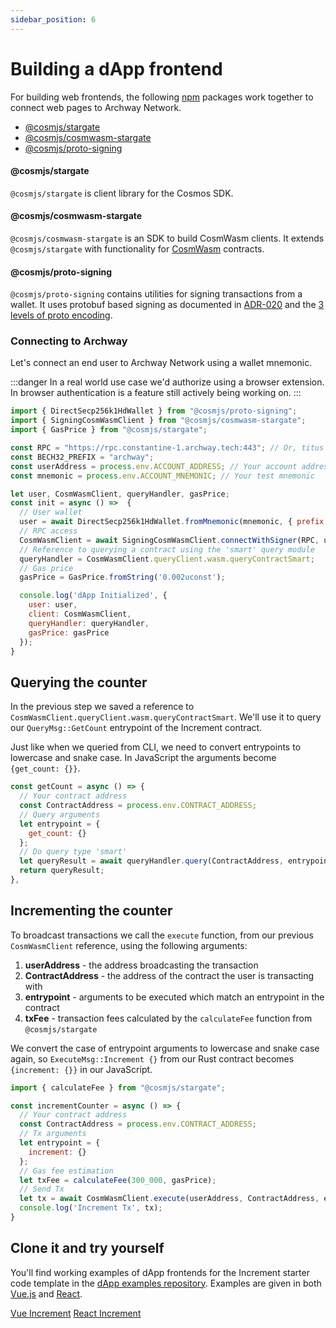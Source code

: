 ```yaml
---
sidebar_position: 6
---
```


# Building a dApp frontend

For building web frontends, the following [npm](https://www.npmjs.com/) packages work together to connect web pages to Archway Network.

- [@cosmjs/stargate](https://www.npmjs.com/package/@cosmjs/stargate)
- [@cosmjs/cosmwasm-stargate](https://www.npmjs.com/package/@cosmjs/cosmwasm-stargate)
- [@cosmjs/proto-signing](https://www.npmjs.com/package/@cosmjs/proto-signing)

#### @cosmjs/stargate
`@cosmjs/stargate` is client library for the Cosmos SDK.

#### @cosmjs/cosmwasm-stargate
`@cosmjs/cosmwasm-stargate` is an SDK to build CosmWasm clients. It extends `@cosmjs/stargate` with functionality for [CosmWasm](https://cosmwasm.com/) contracts.

#### @cosmjs/proto-signing
`@cosmjs/proto-signing` contains utilities for signing transactions from a wallet. It uses protobuf based signing as documented in [ADR-020](https://github.com/cosmos/cosmos-sdk/blob/66c5798cec/docs/architecture/adr-020-protobuf-transaction-encoding.md) and the [3 levels of proto encoding](https://warta.it/blog/cosmos-sdk-protobuf-signing).


### Connecting to Archway

Let's connect an end user to Archway Network using a wallet mnemonic.

:::danger
In a real world use case we'd authorize using a browser extension. In browser authentication is a feature still actively being working on.
:::

```js
import { DirectSecp256k1HdWallet } from "@cosmjs/proto-signing";
import { SigningCosmWasmClient } from "@cosmjs/cosmwasm-stargate";
import { GasPrice } from "@cosmjs/stargate";

const RPC = "https://rpc.constantine-1.archway.tech:443"; // Or, titus deployments: `const RPC = "https://rpc.titus-1.archway.tech:443";`
const BECH32_PREFIX = "archway";
const userAddress = process.env.ACCOUNT_ADDRESS; // Your account address (pub address for mnemonic)
const mnemonic = process.env.ACCOUNT_MNEMONIC; // Your test mnemonic

let user, CosmWasmClient, queryHandler, gasPrice;
const init = async () =>  {
  // User wallet
  user = await DirectSecp256k1HdWallet.fromMnemonic(mnemonic, { prefix: BECH32_PREFIX });
  // RPC access
  CosmWasmClient = await SigningCosmWasmClient.connectWithSigner(RPC, user);
  // Reference to querying a contract using the 'smart' query module
  queryHandler = CosmWasmClient.queryClient.wasm.queryContractSmart;
  // Gas price
  gasPrice = GasPrice.fromString('0.002uconst');

  console.log('dApp Initialized', {
    user: user,
    client: CosmWasmClient,
    queryHandler: queryHandler,
    gasPrice: gasPrice
  });
}
```

## Querying the counter

In the previous step we saved a reference to `CosmWasmClient.queryClient.wasm.queryContractSmart`. We'll use it to query our `QueryMsg::GetCount` entrypoint of the Increment contract. 

Just like when we queried from CLI, we need to convert entrypoints to lowercase and snake case. In JavaScript the arguments become `{get_count: {}}`.

```js
const getCount = async () => {
  // Your contract address
  const ContractAddress = process.env.CONTRACT_ADDRESS;
  // Query arguments
  let entrypoint = {
    get_count: {}
  };
  // Do query type 'smart'
  let queryResult = await queryHandler.query(ContractAddress, entrypoint);
  return queryResult;
},
```

## Incrementing the counter
To broadcast transactions we call the `execute` function, from our previous `CosmWasmClient` reference, using the following arguments:

1. **userAddress** - the address broadcasting the transaction
2. **ContractAddress** - the address of the contract the user is transacting with
3. **entrypoint** - arguments to be executed which match an entrypoint in the contract
4. **txFee** - transaction fees calculated by the `calculateFee` function from `@cosmjs/stargate`

We convert the case of entrypoint arguments to lowercase and snake case again, so `ExecuteMsg::Increment {}` from our Rust contract becomes `{increment: {}}` in our JavaScript.

```js
import { calculateFee } from "@cosmjs/stargate";

const incrementCounter = async () => {
  // Your contract address
  const ContractAddress = process.env.CONTRACT_ADDRESS;
  // Tx arguments
  let entrypoint = {
    increment: {}
  };
  // Gas fee estimation
  let txFee = calculateFee(300_000, gasPrice);
  // Send Tx
  let tx = await CosmWasmClient.execute(userAddress, ContractAddress, entrypoint, txFee);
  console.log('Increment Tx', tx);
}
```

## Clone it and try yourself

You'll find working examples of dApp frontends for the Increment starter code template in the [dApp examples repository](https://github.com/archway-network/dApp-examples). Examples are given in both [Vue.js](https://vuejs.org/) and [React](https://reactjs.org/).


<Tabs>
  <TabItem value="vue" label="Vue.js" default>
    <a href="https://github.com/archway-network/dApp-examples/tree/main/vuejs/increment" target="_blank">Vue Increment</a>
  </TabItem>
  <TabItem value="react" label="React">
    <a href="https://github.com/archway-network/dApp-examples/tree/main/react/increment" target="_blank">React Increment</a>
  </TabItem>
</Tabs>